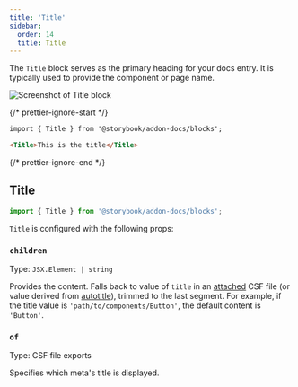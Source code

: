 ```yaml
---
title: 'Title'
sidebar:
  order: 14
  title: Title
---
```


The `Title` block serves as the primary heading for your docs entry. It is typically used to provide the component or page name.

![Screenshot of Title block](../../_assets/api/doc-block-title-subtitle-description.png)

{/* prettier-ignore-start */}

```md title="ButtonDocs.mdx"
import { Title } from '@storybook/addon-docs/blocks';

<Title>This is the title</Title>
```

{/* prettier-ignore-end */}

## Title

```js
import { Title } from '@storybook/addon-docs/blocks';
```

`Title` is configured with the following props:

### `children`

Type: `JSX.Element | string`

Provides the content. Falls back to value of `title` in an [attached](./doc-block-meta.mdx#attached-vs-unattached) CSF file (or value derived from [autotitle](../../configure/user-interface/sidebar-and-urls.mdx#csf-30-auto-titles)), trimmed to the last segment. For example, if the title value is `'path/to/components/Button'`, the default content is `'Button'`.

### `of`

Type: CSF file exports

Specifies which meta's title is displayed.
